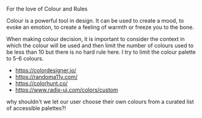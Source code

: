 
<Meta title="design system/organisms/palettes" />

<Subtitle>For the love of Colour and Rules</Subtitle>

Colour is a powerful tool in design. It can be used to create a mood, to evoke an emotion, to create a feeling of warmth or freeze you to the bone.

When making colour decision, it is important to consider the context in which the colour will be used and then limit the number of colours used to be less than 10 but there is no hard rule here. I try to limit the colour palette to 5-6 colours.

<Canvas>
  <Story name="palettes">
    <PalettesStory />
  </Story>
</Canvas>

- https://colordesigner.io/
- https://randoma11y.com/
- https://colorhunt.co/
- https://www.radix-ui.com/colors/custom

why shouldn't we let our user choose their own colours from a curated list of accessible palettes?!
